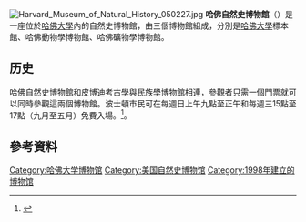 [[Image:Harvard_Museum_of_Natural_History_050227.jpg|thumb]] 
'''哈佛自然史博物館'''（{{lang-en|Harvard Museum of Natural History}}）是一座位於[[哈佛大學|哈佛大學]]內的自然史博物館，由三個博物館組成，分別是[[哈佛大學|哈佛大學]]標本館、哈佛動物學博物館、哈佛礦物學博物館。 

==历史==
哈佛自然史博物館和皮博迪考古學與民族學博物館相連，參觀者只需一個門票就可以同時參觀這兩個博物館。波士頓市民可在每週日上午九點至正午和每週三15點至17點（九月至五月）免費入場。<ref>{{Cite web |url=http://www.hmnh.harvard.edu/plan_your_visit/plan_your_visit.html#admission |title=存档副本 |accessdate=2015-12-30 |archive-date=2015-01-17 |archive-url=https://web.archive.org/web/20150117104815/http://www.hmnh.harvard.edu/plan_your_visit/plan_your_visit.html#admission |dead-url=no }}</ref>。

== 參考資料 ==
{{Reflist}}

{{commons category|Harvard Museum of Natural History}}
{{coord|42|22|42.29|N|71|6|55.99|W|display=title}}

{{哈佛大学}}
[[Category:哈佛大学博物馆|Category:哈佛大学博物馆]]
[[Category:美国自然史博物馆|Category:美国自然史博物馆]]
[[Category:1998年建立的博物馆|Category:1998年建立的博物馆]]